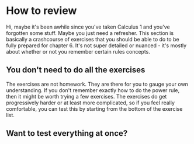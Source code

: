 # How to review

Hi, maybe it's been awhile since you've taken Calculus 1 and you've forgotten some stuff. 
Maybe you just need a refresher. This section is basically a crashcourse of exercises that you should be able to do to be 
fully prepared for chapter 6. It's not super detailed or nuanced - it's mostly about whether or not you remember certain rules
concepts. 

## You don't need to do all the exercises

The exercises are not homework. They are there for you to gauge your own understanding. If you don't remember exactly how to do the power rule, then it might be 
worth trying a few exercises. The exercises do get progressively harder or at least more complicated, so if you feel really comfortable, you can test this by starting from the bottom of the exercise list. 

## Want to test everything at once?

        